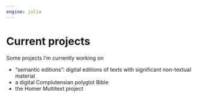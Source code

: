 ```yaml
---
engine: julia
---
```


# Current projects

Some projects I'm currently working on

- "semantic editions": digital editions of texts with significant non-textual material
- a digital Complutensian polyglot Bible
- the Homer Multitext project

